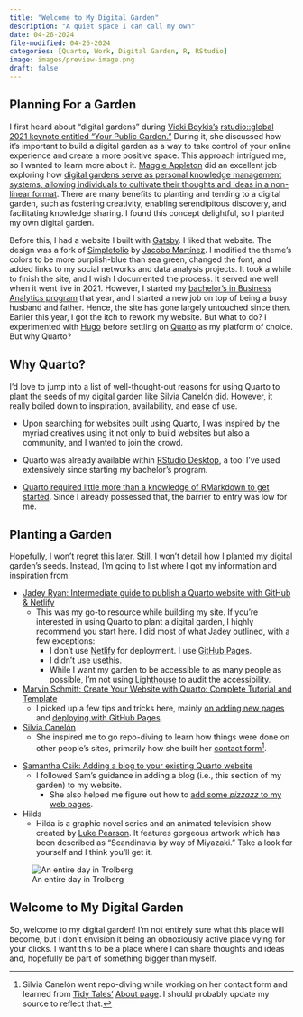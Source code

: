 ```yaml
---
title: "Welcome to My Digital Garden"
description: "A quiet space I can call my own"
date: 04-26-2024
file-modified: 04-26-2024
categories: [Quarto, Work, Digital Garden, R, RStudio]
image: images/preview-image.png
draft: false
---
```


## Planning For a Garden

I first heard about "digital gardens" during [Vicki Boykis's](https://vickiboykis.com/) [rstudio::global 2021 keynote entitled "Your Public Garden."](https://posit.co/resources/videos/your-public-garden/) During it, she discussed how it's important to build a digital garden as a way to take control of your online experience and create a more positive space. This approach intrigued me, so I wanted to learn more about it. [Maggie Appleton](https://maggieappleton.com/) did an excellent job exploring how [digital gardens serve as personal knowledge management systems, allowing individuals to cultivate their thoughts and ideas in a non-linear format](https://maggieappleton.com/garden-history). There are many benefits to planting and tending to a digital garden, such as fostering creativity, enabling serendipitous discovery, and facilitating knowledge sharing. I found this concept delightful, so I planted my own digital garden.

Before this, I had a website I built with [Gatsby](https://www.gatsbyjs.com/). I liked that website. The design was a fork of [Simplefolio](https://github.com/cobiwave/simplefolio) by [Jacobo Martínez](https://github.com/cobiwave). I modified the theme's colors to be more purplish-blue than sea green, changed the font, and added links to my social networks and data analysis projects. It took a while to finish the site, and I wish I documented the process. It served me well when it went live in 2021. However, I started my [bachelor's in Business Analytics program](https://www.newpaltz.edu/schoolofbusiness/businessanalytics/) that year, and I started a new job on top of being a busy husband and father. Hence, the site has gone largely untouched since then. Earlier this year, I got the itch to rework my website. But what to do? I experimented with [Hugo](https://gohugo.io/) before settling on [Quarto](https://quarto.org/) as my platform of choice. But why Quarto?

## Why Quarto?

I'd love to jump into a list of well-thought-out reasons for using Quarto to plant the seeds of my digital garden [like Silvia Canelón did](https://silviacanelon.com/blog/2023-09-29-hello-quarto/#why-port-to-quarto). However, it really boiled down to inspiration, availability, and ease of use.

-   Upon searching for websites built using Quarto, I was inspired by the myriad creatives using it not only to build websites but also a community, and I wanted to join the crowd.

-   Quarto was already available within [RStudio Desktop](https://posit.co/download/rstudio-desktop/), a tool I've used extensively since starting my bachelor's program.

-   [Quarto required little more than a knowledge of RMarkdown to get started](https://quarto.org/docs/faq/rmarkdown.html). Since I already possessed that, the barrier to entry was low for me.

## Planting a Garden

Hopefully, I won’t regret this later. Still, I won’t detail how I planted my digital garden’s seeds. Instead, I'm going to list where I got my information and inspiration from:

-   [Jadey Ryan: Intermediate guide to publish a Quarto website with GitHub & Netlify](https://jadeyryan.com/blog/2023-11-19_publish-quarto-website/)
    -   This was my go-to resource while building my site. If you're interested in using Quarto to plant a digital garden, I highly recommend you start here. I did most of what Jadey outlined, with a few exceptions:
        -   I don't use [Netlify](https://www.netlify.com/) for deployment. I use [GitHub Pages](https://pages.github.com/).
        -   I didn't use [usethis](https://usethis.r-lib.org/).
        -   While I want my garden to be accessible to as many people as possible, I'm not using [Lighthouse](https://developer.chrome.com/docs/lighthouse/overview/) to audit the accessibility.
-   [Marvin Schmitt: Create Your Website with Quarto: Complete Tutorial and Template](https://www.marvinschmitt.com/blog/website-tutorial-quarto/)
    -   I picked up a few tips and tricks here, mainly [on adding new pages](https://www.marvinschmitt.com/blog/website-tutorial-quarto/#adding-new-pages) and [deploying with GitHub Pages](https://www.marvinschmitt.com/blog/website-tutorial-quarto/#publishing-your-website-to-the-internet).
-   [Silvia Canelón](https://silviacanelon.com/)
    -   She inspired me to go repo-diving to learn how things were done on other people's sites, primarily how she built her [contact form](https://silviacanelon.com/contact)[^1].

[^1]: Silvia Canelón went repo-diving while working on her contact form and learned from [Tidy Tales'](https://tidytales.ca/) [About page](https://tidytales.ca/about/). I should probably update my source to reflect that.

-   [Samantha Csik: Adding a blog to your existing Quarto website](https://samanthacsik.github.io/posts/2022-10-24-quarto-blogs/)
    -   I followed Sam's guidance in adding a blog (i.e., this section of my garden) to my website.
        -   She also helped me figure out how to [add some *pizzazz* to my web pages](https://samanthacsik.github.io/talks_workshops/2023-08-03-just-enough-css/).
-   Hilda
    -   Hilda is a graphic novel series and an animated television show created by [Luke Pearson](https://lukepearson.com/). It features gorgeous artwork which has been described as “Scandinavia by way of Miyazaki.” Take a look for yourself and I think you'll get it.

![An entire day in Trolberg](images/an-entire-day-in-trolberg.png)

## Welcome to My Digital Garden

So, welcome to my digital garden! I'm not entirely sure what this place will become, but I don't envision it being an obnoxiously active place vying for your clicks. I want this to be a place where I can share thoughts and ideas and, hopefully be part of something bigger than myself.
